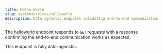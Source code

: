 ---
title: Hello World
slug: systemservices/helloworld
description: Data agnostic endpoint validating end-to-end communication.
---

The [helloworld](/systemservices/helloworld/get-hello-world) endpoint responds to `GET` requests with a response confirming the end-to-end communication works as expected.

<Note>This endpoint is fully data-agnostic.</Note>
